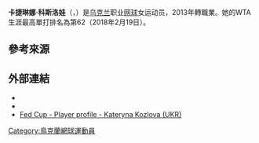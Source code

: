 {{Expand|time=2018-06-08T14:46:43+00:00}}
{{Infobox 网球
|姓名=Kateryna Kozlova
|image= [[File:Kozlova_WMQ14_(3)_(14606956065).jpg|250px]]
|国籍={{UKR}}
|生年=1994年
|生日={{birth date and age|mf=yes|1994|2|20}}
|出生地=[[乌克兰|乌克兰]][[尼古拉耶夫|尼古拉耶夫]]
|居住地=[[俄羅斯|俄羅斯]][[莫斯科|莫斯科]]
|身高=
|体重=
|持拍手=右
|反拍=雙手
|转职业年=2013年
|球拍=
|球衣=
|球鞋=
|单打最高排名=62（2018-02-19）
|双打最高排名=139（2012-10-22）
|现单打排名=67（2019-05-14）
|现双打排名=249（2019-05-14）
|单打冠军头衔=（WTA）0（ITF）5
|双打冠军头衔=（WTA）0（ITF）13
|职业战绩={{tennis record|won=302|lost=196}}
|雙打職業戰績={{tennis record|won=117|lost=71}}
|奖金=$1,280,153[[美元|美元]]
|澳网最好成绩=第一輪（2017,2018,2019）
|法网最好成绩=第二輪（2018,2019）
|温网最好成绩=第一輪（2016,2018）
|美网最好成绩=第二輪（2017）
|澳網雙打最好成績=
|法網雙打最好成績=
|溫網雙打最好成績=
|美網雙打最好成績=
|大满贯个数=
|奥运会最好成绩=
}}

'''卡捷琳娜·科斯洛娃'''（{{lang-en|'''Kateryna Kozlova'''}}，{{bd|1994年|2月20日|catIdx=Kozlova, Kozlova}}）是[[乌克兰|乌克兰]]职业[[网球|网球]]女运动员，2013年轉職業。她的WTA生涯最高單打排名為第62（2018年2月19日）。

==參考來源==
{{reflist}}

==外部連結==
{{Commonscat|Kateryna Kozlova}}
* {{WTA|15789}}
* {{ITF Profile|id=100129328}}
* [http://www.fedcup.com/en/players/player/profile.aspx?playerid=100129328 Fed Cup - Player profile - Kateryna Kozlova (UKR)] {{Wayback|url=http://www.fedcup.com/en/players/player/profile.aspx?playerid=100129328 |date=20160304084634 }}

{{DEFAULTSORT:Kozlova, Kozlova}}

[[Category:鳥克蘭網球運動員|Category:鳥克蘭網球運動員]]